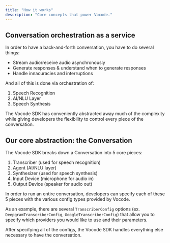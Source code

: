 ```yaml
---
title: "How it works"
description: "Core concepts that power Vocode."
---
```


## Conversation orchestration as a service
In order to have a back-and-forth conversation, you have to do several things:
- Stream audio/receive audio asynchronously
- Generate responses & understand when to generate responses
- Handle innacuracies and interruptions

And all of this is done via orchestration of:
1. Speech Recognition
2. AI/NLU Layer
3. Speech Synthesis

The Vocode SDK has conveniently abstracted away much of the complexity while giving 
developers the flexibility to control every piece of the conversation.

## Our core abstraction: the Conversation

The Vocode SDK breaks down a Conversation into 5 core pieces:
1. Transcriber (used for speech recognition)
2. Agent (AI/NLU layer)
3. Synthesizer (used for speech synthesis)
4. Input Device (microphone for audio in)
5. Output Device (speaker for audio out)

In order to run an entire conversation, developers can specify each of these 5 pieces
with the various config types provided by Vocode.

As an example, there are several `TranscriberConfig` options (ex. 
`DeepgramTranscriberConfig`, `GoogleTranscriberConfig`) that allow you to specify 
which providers you would like to use and their parameters.

After specifying all of the configs, the Vocode SDK handles everything else necessary
to have the conversation.
